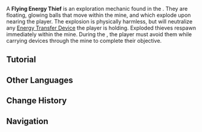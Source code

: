 {{Terminology Infobox
|image     = 
|type      = Exploration
|poi       = Abandoned Production Zone
|subarea   = Fortress of Meropide
|area      = Liffey Region
|subregion = 
|region    = Fontaine
}}
A '''Flying Energy Thief''' is an exploration mechanic found in the {{Location|Geode Mine Shaft}}. They are floating, glowing balls that move within the mine, and which explode upon nearing the player. The explosion is physically harmless, but will neutralize any [[Fixed Storage Device and Energy Transfer Device|Energy Transfer Device]] the player is holding. Exploded thieves respawn immediately within the mine. During the {{Quest|An Eye for an Eye}}, the player must avoid them while carrying devices through the mine to complete their objective.

==Tutorial==
{{Tutorial|Flying Energy Thief}}

==Other Languages==
{{Other Languages
|en       = Flying Energy Thief
|zhs      = 窃能飞贼
|zhs_rm   = Qiènéng Fēizéi
|zht      = 竊能飛賊
|zht_rm   = Qiènéng Fēizéi
|zh_tl    = 
|ja       = エネルギー・スニッチ
|ja_rm    = Enerugii - Sunicchi
|ja_tl    = Energy Snitch
|ko       = 에너지 도둑
|ko_tl    = Energy Thief
|es       = Ladrón de energía
|es_tl    = Energy Thief
|fr       = Aéropuiseur d'énergie
|fr_tl    = Wind-Powered Drainer of Energy
|ru       = Летающий похититель энергии
|ru_tl    = 
|th       = โจรขโมยพลังงาน
|th_rm    = 
|th_tl    = 
|vi       = Phi Tặc Trộm Năng Lượng
|vi_tl    = 
|de       = Fliegender Energiedieb
|de_tl    = Flying Energy Thief
|id       = Pencuri Energy
|id_tl    = Energy Thief
|pt       = Ladrão de Energia Voador
|pt_tl    = Flying Energy Thief
|tr       = Uçan Enerji Hırsızı
|tr_tl    = 
|it       = Ladro d'energia volante
|it_tl    = 
}}

==Change History==
{{Change History|4.1}}

==Navigation==
{{Exploration Navbox|Fontaine}}